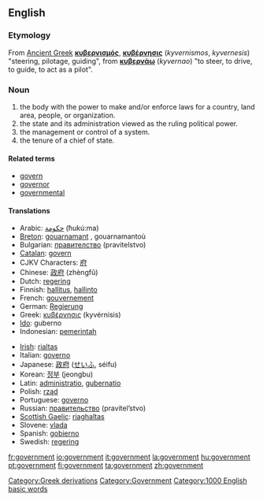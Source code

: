 ==English==

{{rank|according|walked|office|600|government|particular|charge|church}}
===Etymology===
[[Category:Greek derivations]]
From [[Ancient Greek]] '''[[κυβερνισμός]]''', '''[[κυβέρνησις]]''' (''kyvernismos'', ''kyvernesis'') "steering, pilotage, guiding", from '''[[κυβερνάω]]''' (''kyvernao'') "to steer, to drive, to guide, to act as a pilot".

===Noun===
{{en-noun-reg}}

# the body with the power to make and/or enforce laws for a country, land area, people, or organization.
# the state and its administration viewed as the ruling political power.
# the management or control of a system.
# the tenure of a chief of state. 

[[Category:Government]]

====Related terms====
*[[govern]]
*[[governor]]
*[[governmental]]

====Translations====
{{top}}
*Arabic: [[حكومة]] (ħukú:ma) {{f}}
*[[Breton]]: [[gouarnamant]] {{m}}, gouarnamantoù {{p}}
*Bulgarian: [[правителство]] (pravitelstvo) {{n}}
*[[Catalan]]: [[govern]] {{m}}
*CJKV Characters: [[府]]
*Chinese: [[政府]] (zhèngfǔ) 
*Dutch: [[regering]]
*Finnish: [[hallitus]], [[hallinto]]
*French: [[gouvernement]] {{m}}
*German: [[Regierung]] {{f}}
*Greek: [[κυβέρνησις]] (kyvérnisis) {{f}}
*[[w:Ido|Ido]]: guberno
*Indonesian: [[pemerintah]]
{{mid}}
*[[Irish]]: [[rialtas]]
*Italian: [[governo]] {{m}}
*Japanese: [[政府]] ([[せいふ]], séifu)
*Korean: [[정부]] (jeongbu)
*Latin: [[administratio]], [[gubernatio]] {{f}}
*Polish: [[rząd]] {{m}}
*Portuguese: [[governo]] {{m}}
*Russian: [[правительство]] (pravítel’stvo) {{n}}
*[[Scottish Gaelic]]: [[riaghaltas]]
*Slovene: [[vlada]] {{f}}
*Spanish: [[gobierno]] {{m}}
*Swedish: [[regering]]
{{bottom}}

[[Category:1000 English basic words]]

[[fr:government]]
[[io:government]]
[[it:government]]
[[la:government]]
[[hu:government]]
[[pt:government]]
[[fi:government]]
[[ta:government]]
[[zh:government]]